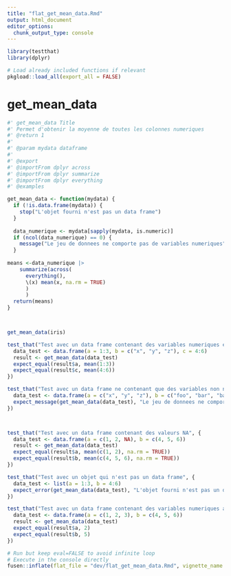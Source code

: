 ```yaml
---
title: "flat_get_mean_data.Rmd"
output: html_document
editor_options: 
  chunk_output_type: console
---
```


```r
library(testthat)
library(dplyr)
```

```r
# Load already included functions if relevant
pkgload::load_all(export_all = FALSE)
```

# get_mean_data


```r
#' get_mean_data Title
#' Permet d'obtenir la moyenne de toutes les colonnes numeriques
#' @return 1
#'
#' @param mydata dataframe
#'
#' @export
#' @importFrom dplyr across 
#' @importFrom dplyr summarize
#' @importFrom dplyr everything
#' @examples

get_mean_data <- function(mydata) {
  if (!is.data.frame(mydata)) {
    stop("L'objet fourni n'est pas un data frame")
  }
  
  data_numerique <- mydata[sapply(mydata, is.numeric)]
  if (ncol(data_numerique) == 0) {
    message("Le jeu de donnees ne comporte pas de variables numeriques")
  }
 
means <-data_numerique |> 
    summarize(across(
      everything(),
      \(x) mean(x, na.rm = TRUE)
      ) 
      )
  return(means)
}




```

```r
get_mean_data(iris)

```

```r
test_that("Test avec un data frame contenant des variables numeriques et non numeriques", {
  data_test <- data.frame(a = 1:3, b = c("x", "y", "z"), c = 4:6)
  result <- get_mean_data(data_test)
  expect_equal(result$a, mean(1:3))
  expect_equal(result$c, mean(4:6))
})

test_that("Test avec un data frame ne contenant que des variables non numeriques", {
  data_test <- data.frame(a = c("x", "y", "z"), b = c("foo", "bar", "baz"))
  expect_message(get_mean_data(data_test), "Le jeu de donnees ne comporte pas de variables numeriques")
})



test_that("Test avec un data frame contenant des valeurs NA", {
  data_test <- data.frame(a = c(1, 2, NA), b = c(4, 5, 6))
  result <- get_mean_data(data_test)
  expect_equal(result$a, mean(c(1, 2), na.rm = TRUE))
  expect_equal(result$b, mean(c(4, 5, 6), na.rm = TRUE))
})

test_that("Test avec un objet qui n'est pas un data frame", {
  data_test <- list(a = 1:3, b = 4:6)
  expect_error(get_mean_data(data_test), "L'objet fourni n'est pas un data frame")
})

test_that("Test avec un data frame contenant des variables numeriques avec des moyennes connues", {
  data_test <- data.frame(a = c(1, 2, 3), b = c(4, 5, 6))
  result <- get_mean_data(data_test)
  expect_equal(result$a, 2)
  expect_equal(result$b, 5)
})

```


```r
# Run but keep eval=FALSE to avoid infinite loop
# Execute in the console directly
fusen::inflate(flat_file = "dev/flat_get_mean_data.Rmd", vignette_name = "get_mean_data")
```

